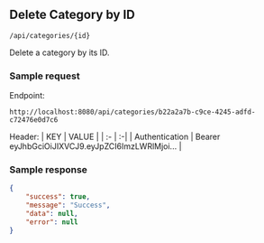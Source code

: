 ## Delete Category by ID


<Badge txt="DELETE" color="red" /> `/api/categories/{id}`

Delete a category by its ID.

### Sample request
Endpoint:
```
http://localhost:8080/api/categories/b22a2a7b-c9ce-4245-adfd-c72476e0d7c6
```

Header:
| KEY | VALUE |
| :- | :-|
| Authentication | Bearer eyJhbGciOiJIXVCJ9.eyJpZCI6ImzLWRlMjoi... |

### Sample response
```json copy
{
    "success": true,
    "message": "Success",
    "data": null,
    "error": null
}
```